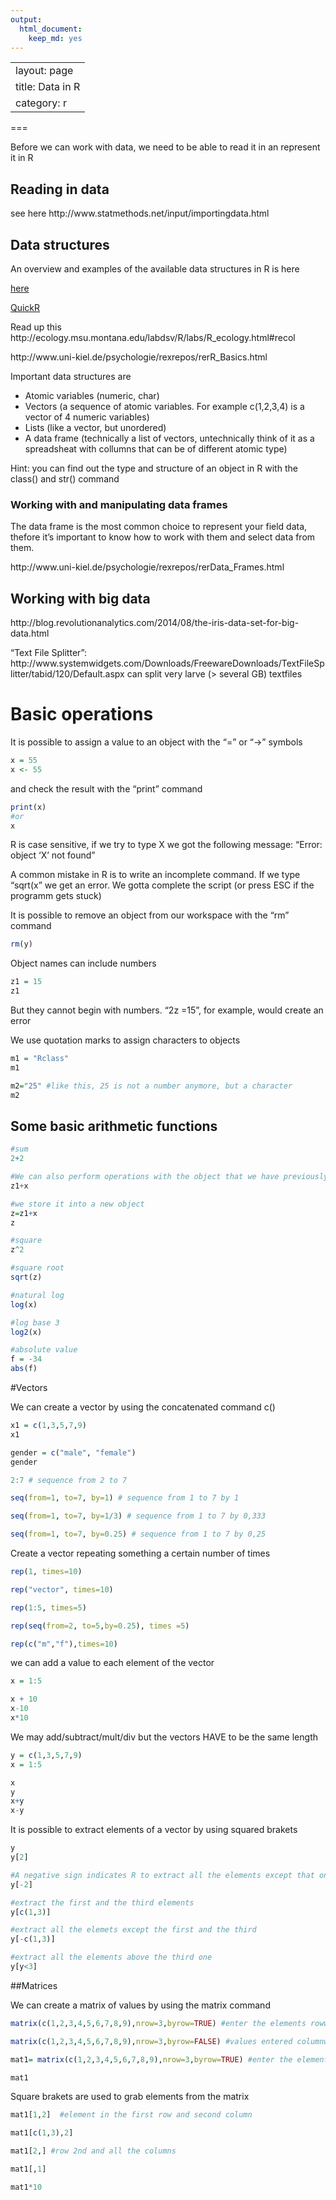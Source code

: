 ```yaml
---
output:
  html_document:
    keep_md: yes
---
```

---
layout: page
title: Data in R
category: r
---
===

Before we can work with data, we need to be able to read it in an represent it in R

## Reading in data

see here http://www.statmethods.net/input/importingdata.html

## Data structures

An overview and examples of the available data structures in R is here

[here](http://ecology.msu.montana.edu/labdsv/R/labs/R_ecology.html#recol)

[QuickR](http://www.statmethods.net/)

Read up this http://ecology.msu.montana.edu/labdsv/R/labs/R_ecology.html#recol

http://www.uni-kiel.de/psychologie/rexrepos/rerR_Basics.html

Important data structures are

* Atomic variables (numeric, char)
* Vectors (a sequence of atomic variables. For example c(1,2,3,4) is a vector of 4 numeric variables)
* Lists (like a vector, but unordered)
* A data frame (technically a list of vectors, untechnically think of it as a spreadsheat with collumns that can be of different atomic type)

Hint: you can find out the type and structure of an object in R with the class() and str() command

### Working with and manipulating data frames

The data frame is the most common choice to represent your field data, thefore it's important to know how to work with them and select data from them. 

http://www.uni-kiel.de/psychologie/rexrepos/rerData_Frames.html

## Working with big data 

http://blog.revolutionanalytics.com/2014/08/the-iris-data-set-for-big-data.html


"Text File Splitter": http://www.systemwidgets.com/Downloads/FreewareDownloads/TextFileSplitter/tabid/120/Default.aspx can split very larve (> several GB) textfiles 


# Basic operations

It is possible to assign a value to an object with the "=" or "->" symbols

```r
x = 55
x <- 55
```

and check the result with the "print" command

```r
print(x)
#or
x
```

R is case sensitive, if we try to type X we got the following message: "Error: object 'X' not found"

A common mistake in R is to write an incomplete command. If we type "sqrt(x" we get an error. We gotta complete the script (or press ESC if the programm gets stuck)


It is possible to remove an object from our workspace with the "rm" command 
```r
rm(y)
```

Object names can include numbers
```r
z1 = 15
z1
```

But they cannot begin with numbers. "2z =15", for example, would create an error

We use quotation marks to assign characters to objects
```r
m1 = "Rclass"
m1

m2="25" #like this, 25 is not a number anymore, but a character
m2
```

## Some basic arithmetic functions

```r
#sum
2+2

#We can also perform operations with the object that we have previously defined
z1+x

#we store it into a new object
z=z1+x
z

#square
z^2

#square root 
sqrt(z) 

#natural log
log(x)

#log base 3
log2(x)

#absolute value
f = -34
abs(f) 
```

#Vectors

We can create a vector by using the concatenated command c()
```r
x1 = c(1,3,5,7,9)
x1

gender = c("male", "female")
gender

2:7 # sequence from 2 to 7

seq(from=1, to=7, by=1) # sequence from 1 to 7 by 1

seq(from=1, to=7, by=1/3) # sequence from 1 to 7 by 0,333

seq(from=1, to=7, by=0.25) # sequence from 1 to 7 by 0,25
```

Create a vector repeating something a certain number of times
```r
rep(1, times=10)

rep("vector", times=10)

rep(1:5, times=5)

rep(seq(from=2, to=5,by=0.25), times =5)

rep(c("m","f"),times=10)
```

we can add a value to each element of the vector
```r
x = 1:5

x + 10
x-10
x*10
```

We may add/subtract/mult/div but the vectors HAVE to be the same length
```r
y = c(1,3,5,7,9)
x = 1:5

x
y
x+y
x-y
```

It is possible to extract elements of a vector by using squared brakets
```r
y
y[2]

#A negative sign indicates R to extract all the elements except that one
y[-2]

#extract the first and the third elements
y[c(1,3)]

#extract all the elemets except the first and the third
y[-c(1,3)]

#extract all the elements above the third one
y[y<3]

```

##Matrices

We can create a matrix of values by using the matrix command
```r
matrix(c(1,2,3,4,5,6,7,8,9),nrow=3,byrow=TRUE) #enter the elements rowwise

matrix(c(1,2,3,4,5,6,7,8,9),nrow=3,byrow=FALSE) #values entered columnwise

mat1= matrix(c(1,2,3,4,5,6,7,8,9),nrow=3,byrow=TRUE) #enter the elements

mat1
```

Square brakets are used to grab elements from the matrix
```r
mat1[1,2]  #element in the first row and second column

mat1[c(1,3),2]

mat1[2,] #row 2nd and all the columns

mat1[,1]

mat1*10
```



